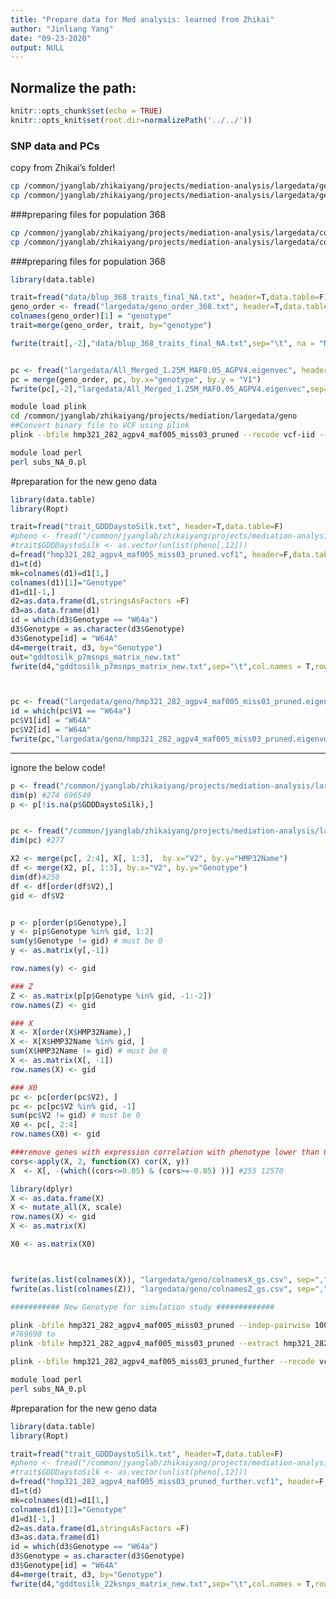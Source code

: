 ```yaml
---
title: "Prepare data for Med analysis: learned from Zhikai"
author: "Jinliang Yang"
date: "09-23-2020"
output: NULL
---
```



## Normalize the path:

```r
knitr::opts_chunk$set(echo = TRUE) 
knitr::opts_knit$set(root.dir=normalizePath('../../')) 
```


### SNP data and PCs

copy from Zhikai's folder!

```bash
cp /common/jyanglab/zhikaiyang/projects/mediation-analysis/largedata/geno_282/allchr_bisnp_n282_snpid_maf01_geno2_pruned_NA_0_matrix.txt largedata/geno
cp /common/jyanglab/zhikaiyang/projects/mediation-analysis/largedata/geno_282/allchr_bisnp_n282_snpid_maf01_geno2_pruned.eigenvec largedata
```

###preparing files for population 368
```bash
cp /common/jyanglab/zhikaiyang/projects/mediation-analysis/largedata/code2020/traits/tpb_p7msnps_368/All_Merged_1.25M_MAF0.05_AGPV4.eigenvec largedata/All_Merged_1.25M_MAF0.05_AGPV4.eigenvec
cp /common/jyanglab/zhikaiyang/projects/mediation-analysis/largedata/code2020/traits/tpb_p7msnps_368/tpb_p7msnps_368_kern_matrix.txt largedata/geno/tpb_p7msnps_368_kern_matrix.txt
```

###preparing files for population 368
```r
library(data.table)

trait=fread("data/blup_368_traits_final_NA.txt", header=T,data.table=F)
geno_order <- fread("largedata/geno_order_368.txt", header=T,data.table=F)
colnames(geno_order)[1] = "genotype"
trait=merge(geno_order, trait, by="genotype")

fwrite(trait[,-2],"data/blup_368_traits_final_NA.txt",sep="\t", na = "NA" ,col.names = T,row.names = F,quote=F)


pc <- fread("largedata/All_Merged_1.25M_MAF0.05_AGPV4.eigenvec", header=F,data.table=F)
pc = merge(geno_order, pc, by.x="genotype", by.y = "V1")
fwrite(pc[,-2],"largedata/All_Merged_1.25M_MAF0.05_AGPV4.eigenvec",sep="\t", na = "NA" ,col.names = F,row.names = F,quote=F)

```

```bash
module load plink
cd /common/jyanglab/zhikaiyang/projects/mediation/largedata/geno
##Convert binary file to VCF using plink
plink --bfile hmp321_282_agpv4_maf005_miss03_pruned --recode vcf-iid --out hmp321_282_agpv4_maf005_miss03_pruned

module load perl
perl subs_NA_0.pl
```


#preparation for the new geno data
```r

library(data.table)
library(Ropt)

trait=fread("trait_GDDDaystoSilk.txt", header=T,data.table=F)
#pheno <- fread("/common/jyanglab/zhikaiyang/projects/mediation-analysis/largedata/geno_282/phenotype_282_GEMMA_sure.txt")
#trait$GDDDaystoSilk <- as.vector(unlist(pheno[,12]))
d=fread("hmp321_282_agpv4_maf005_miss03_pruned.vcf1", header=F,data.table=F)
d1=t(d)
mk=colnames(d1)=d1[1,]
colnames(d1)[1]="Genotype"
d1=d1[-1,]
d2=as.data.frame(d1,stringsAsFactors =F)
d3=as.data.frame(d1)
id = which(d3$Genotype == "W64a")
d3$Genotype = as.character(d3$Genotype)
d3$Genotype[id] = "W64A"
d4=merge(trait, d3, by="Genotype")
out="gddtosilk_p7msnps_matrix_new.txt"
fwrite(d4,"gddtosilk_p7msnps_matrix_new.txt",sep="\t",col.names = T,row.names = F,quote=F)



pc <- fread("largedata/geno/hmp321_282_agpv4_maf005_miss03_pruned.eigenvec", data.table = FALSE)
id = which(pc$V1 == "W64a")
pc$V1[id] = "W64A"
pc$V2[id] = "W64A"
fwrite(pc,"largedata/geno/hmp321_282_agpv4_maf005_miss03_pruned.eigenvec",sep="\t",col.names = F, row.names = F, quote=F)
```

-----
ignore the below code!

```r
p <- fread("/common/jyanglab/zhikaiyang/projects/mediation-analysis/largedata/geno_282/allchr_bisnp_n282_snpid_maf01_geno2_pruned_NA_0_matrix.txt", data.table=FALSE)
dim(p) #274 696549
p <- p[!is.na(p$GDDDaystoSilk),] 


pc <- fread("/common/jyanglab/zhikaiyang/projects/mediation-analysis/largedata/geno_282/allchr_bisnp_n282_snpid_maf01_geno2_pruned.eigenvec", data.table = FALSE)
dim(pc) #277

X2 <- merge(pc[, 2:4], X[, 1:3],  by.x="V2", by.y="HMP32Name")
df <- merge(X2, p[, 1:3], by.x="V2", by.y="Genotype")
dim(df)#250
df <- df[order(df$V2),]
gid <- df$V2


p <- p[order(p$Genotype),]            
y <- p[p$Genotype %in% gid, 1:2]
sum(y$Genotype != gid) # must be 0
y <- as.matrix(y[,-1])

row.names(y) <- gid

### Z
Z <- as.matrix(p[p$Genotype %in% gid, -1:-2])
row.names(Z) <- gid

### X
X <- X[order(X$HMP32Name),]
X <- X[X$HMP32Name %in% gid, ]
sum(X$HMP32Name != gid) # must be 0
X <- as.matrix(X[, -1])
row.names(X) <- gid

### X0
pc <- pc[order(pc$V2), ]
pc <- pc[pc$V2 %in% gid, -1]
sum(pc$V2 != gid) # must be 0
X0 <- pc[, 2:4]
row.names(X0) <- gid

###remove genes with expression correlation with phenotype lower than 0.05
cors<-apply(X, 2, function(X) cor(X, y))
X  <- X[, -(which((cors<=0.05) & (cors>=-0.05) ))] #255 12570

library(dplyr)
X <- as.data.frame(X)
X <- mutate_all(X, scale)
row.names(X) <- gid
X <- as.matrix(X)

X0 <- as.matrix(X0)



fwrite(as.list(colnames(X)), "largedata/geno/colnamesX_gs.csv", sep=",", row.names=FALSE, quote=FALSE)
fwrite(as.list(colnames(Z)), "largedata/geno/colnamesZ_gs.csv", sep=",", row.names=FALSE, quote=FALSE)


```


```bash
########### New Genotype for simulation study #############

plink -bfile hmp321_282_agpv4_maf005_miss03_pruned --indep-pairwise 100 kb 10 0.005 --out hmp321_282_agpv4_maf005_miss03_pruned_further
#769690 to 
plink -bfile hmp321_282_agpv4_maf005_miss03_pruned --extract hmp321_282_agpv4_maf005_miss03_pruned_further.prune.in --make-bed --out hmp321_282_agpv4_maf005_miss03_pruned_further

plink --bfile hmp321_282_agpv4_maf005_miss03_pruned_further --recode vcf-iid --out hmp321_282_agpv4_maf005_miss03_pruned_further

module load perl
perl subs_NA_0.pl

```




#preparation for the new geno data
```r

library(data.table)
library(Ropt)

trait=fread("trait_GDDDaystoSilk.txt", header=T,data.table=F)
#pheno <- fread("/common/jyanglab/zhikaiyang/projects/mediation-analysis/largedata/geno_282/phenotype_282_GEMMA_sure.txt")
#trait$GDDDaystoSilk <- as.vector(unlist(pheno[,12]))
d=fread("hmp321_282_agpv4_maf005_miss03_pruned_further.vcf1", header=F,data.table=F)
d1=t(d)
mk=colnames(d1)=d1[1,]
colnames(d1)[1]="Genotype"
d1=d1[-1,]
d2=as.data.frame(d1,stringsAsFactors =F)
d3=as.data.frame(d1)
id = which(d3$Genotype == "W64a")
d3$Genotype = as.character(d3$Genotype)
d3$Genotype[id] = "W64A"
d4=merge(trait, d3, by="Genotype")
fwrite(d4,"gddtosilk_22ksnps_matrix_new.txt",sep="\t",col.names = T,row.names = F,quote=F)

```


